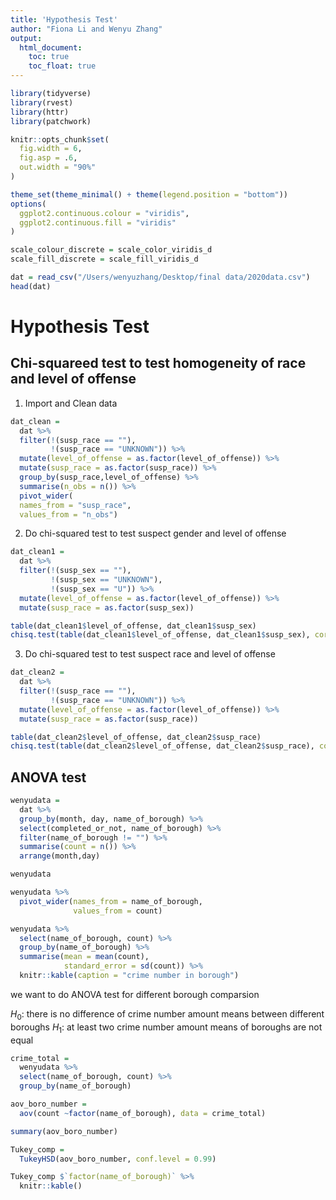 ```yaml
---
title: 'Hypothesis Test'
author: "Fiona Li and Wenyu Zhang"
output: 
  html_document:
    toc: true
    toc_float: true
---
```

```r
library(tidyverse)
library(rvest)
library(httr)
library(patchwork)

knitr::opts_chunk$set(
  fig.width = 6,
  fig.asp = .6,
  out.width = "90%"
)

theme_set(theme_minimal() + theme(legend.position = "bottom"))
options(
  ggplot2.continuous.colour = "viridis",
  ggplot2.continuous.fill = "viridis"
)

scale_colour_discrete = scale_color_viridis_d
scale_fill_discrete = scale_fill_viridis_d
```

```r
dat = read_csv("/Users/wenyuzhang/Desktop/final data/2020data.csv")
head(dat)
```

# Hypothesis Test

## Chi-squareed test to test homogeneity of race and level of offense

1. Import and Clean data

```r
dat_clean =
  dat %>%
  filter(!(susp_race == ""),
         !(susp_race == "UNKNOWN")) %>%
  mutate(level_of_offense = as.factor(level_of_offense)) %>%
  mutate(susp_race = as.factor(susp_race)) %>%
  group_by(susp_race,level_of_offense) %>%
  summarise(n_obs = n()) %>%
  pivot_wider(
  names_from = "susp_race", 
  values_from = "n_obs")
```

2. Do chi-squared test to test suspect gender and level of offense

```r
dat_clean1 =
  dat %>%
  filter(!(susp_sex == ""),
         !(susp_sex == "UNKNOWN"),
         !(susp_sex == "U")) %>%
  mutate(level_of_offense = as.factor(level_of_offense)) %>%
  mutate(susp_race = as.factor(susp_sex))

table(dat_clean1$level_of_offense, dat_clean1$susp_sex)
chisq.test(table(dat_clean1$level_of_offense, dat_clean1$susp_sex), correct = F)
```

3. Do chi-squared test to test suspect race and level of offense

```r
dat_clean2 =
  dat %>%
  filter(!(susp_race == ""),
         !(susp_race == "UNKNOWN")) %>%
  mutate(level_of_offense = as.factor(level_of_offense)) %>%
  mutate(susp_race = as.factor(susp_race))

table(dat_clean2$level_of_offense, dat_clean2$susp_race)
chisq.test(table(dat_clean2$level_of_offense, dat_clean2$susp_race), correct = F)
```

## ANOVA test

```r
wenyudata = 
  dat %>% 
  group_by(month, day, name_of_borough) %>% 
  select(completed_or_not, name_of_borough) %>% 
  filter(name_of_borough != "") %>% 
  summarise(count = n()) %>% 
  arrange(month,day) 

wenyudata
```

```r
wenyudata %>% 
  pivot_wider(names_from = name_of_borough,
              values_from = count) 
```

```r
wenyudata %>% 
  select(name_of_borough, count) %>% 
  group_by(name_of_borough) %>% 
  summarise(mean = mean(count),
            standard_error = sd(count)) %>% 
  knitr::kable(caption = "crime number in borough")
```

we want to do ANOVA test for different borough comparsion

$H_0$: there is no difference of crime number amount means between different boroughs
$H_1$: at least two crime number amount means of boroughs are not equal

```r
crime_total = 
  wenyudata %>% 
  select(name_of_borough, count) %>% 
  group_by(name_of_borough)
```

```r
aov_boro_number = 
  aov(count ~factor(name_of_borough), data = crime_total)

summary(aov_boro_number)
```

```r
Tukey_comp =
  TukeyHSD(aov_boro_number, conf.level = 0.99)

Tukey_comp $`factor(name_of_borough)` %>% 
  knitr::kable()
```
